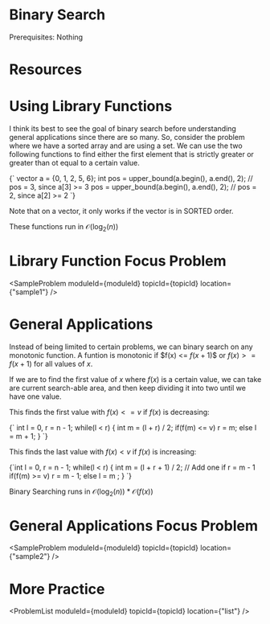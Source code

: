 


<Sidebar moduleId={moduleId} /> 

# Binary Search

Prerequisites: Nothing

# Resources

<ResourceList moduleId={moduleId} topicId={topicId}/>

# Using Library Functions

I think its best to see the goal of binary search before understanding general applications since there are so many. 
So, consider the problem where we have a sorted array and are using a set. We can use the two following functions to 
find either the first element that is strictly greater or greater than ot equal to a certain value. 

<div style={{ transform: 'translateX(150px)' }}>
  <SyntaxHighlighter language="cpp" style={okaidia}>
{`
vector<int> a = {0, 1, 2, 5, 6}; 
int pos = upper_bound(a.begin(), a.end(), 2); // pos = 3, since a[3] >= 3
pos = upper_bound(a.begin(), a.end(), 2); // pos = 2, since a[2] >= 2
`}
  </SyntaxHighlighter>
</div>

Note that on a vector, it only works if the vector is in SORTED order. 

These functions run in $\mathcal{O}(\log_2(n))$

# Library Function Focus Problem

<SampleProblem  moduleId={moduleId} topicId={topicId} location={"sample1"} /> 

# General Applications

Instead of being limited to certain problems, we can binary search on any monotonic function. A funtion is monotonic 
if $f(x) <= $f(x + 1$)$ or $f(x) >= f(x + 1)$ for all values of $x$. 

If we are to find the first value of $x$ where $f(x)$ is a certain value, we can take are current search-able area, 
and then keep dividing it into two until we have one value. 

This finds the first value with $f(x) <= v$ if $f(x)$ is decreasing: 

<div style={{ transform: 'translateX(150px)' }}>
  <SyntaxHighlighter language="cpp" style={okaidia}>
{`
int l = 0, r = n - 1; 
while(l < r) {
    int m = (l + r) / 2; 
    if(f(m) <= v) r = m; 
    else l = m + 1; 
}
`}
  </SyntaxHighlighter>
</div>

This finds the last value with $f(x) < v$ if $f(x)$ is increasing:

<div style={{ transform: 'translateX(150px)' }}>
  <SyntaxHighlighter language="cpp" style={okaidia}>
{`int l = 0, r = n - 1; 
while(l < r) {
    int m = (l + r + 1) / 2; // Add one if r = m - 1 
    if(f(m) >= v) r = m - 1; 
    else l = m ;
}
`}
  </SyntaxHighlighter>
</div>

Binary Searching runs in $\mathcal{O}(\log_2(n)) * \mathcal{O}(f(x))$

# General Applications Focus Problem 

<SampleProblem  moduleId={moduleId} topicId={topicId} location={"sample2"} /> 

# More Practice 

<ProblemList  moduleId={moduleId} topicId={topicId} location={"list"} /> 

<TopicProgress moduleId={moduleId} topicId={topicId} />




